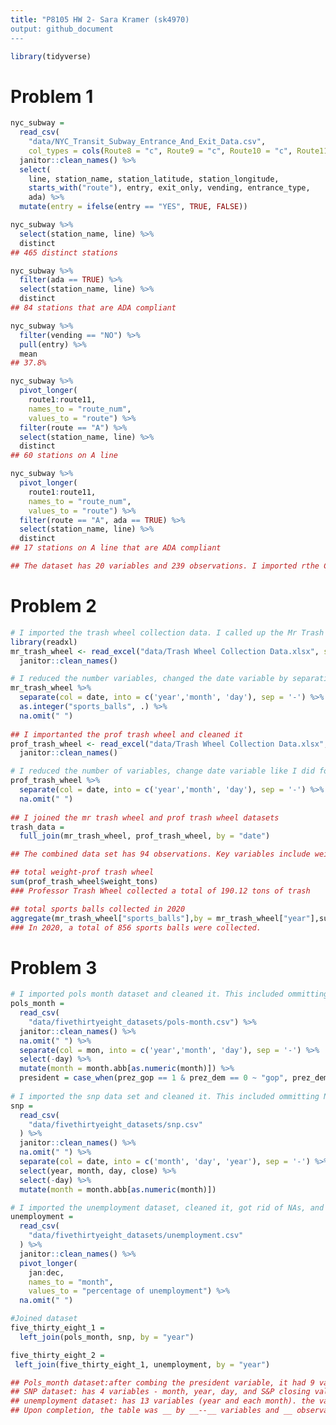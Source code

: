 ```yaml
---
title: "P8105 HW 2- Sara Kramer (sk4970)
output: github_document
---
```


```r
library(tidyverse)
```

# Problem 1
```r
nyc_subway = 
  read_csv(
    "data/NYC_Transit_Subway_Entrance_And_Exit_Data.csv",
    col_types = cols(Route8 = "c", Route9 = "c", Route10 = "c", Route11 = "c")) %>% 
  janitor::clean_names() %>% 
  select(
    line, station_name, station_latitude, station_longitude, 
    starts_with("route"), entry, exit_only, vending, entrance_type, 
    ada) %>% 
  mutate(entry = ifelse(entry == "YES", TRUE, FALSE))

nyc_subway %>% 
  select(station_name, line) %>% 
  distinct
## 465 distinct stations

nyc_subway %>% 
  filter(ada == TRUE) %>% 
  select(station_name, line) %>% 
  distinct
## 84 stations that are ADA compliant

nyc_subway %>% 
  filter(vending == "NO") %>% 
  pull(entry) %>% 
  mean
## 37.8% 

nyc_subway %>% 
  pivot_longer(
    route1:route11,
    names_to = "route_num",
    values_to = "route") %>% 
  filter(route == "A") %>% 
  select(station_name, line) %>% 
  distinct
## 60 stations on A line

nyc_subway %>% 
  pivot_longer(
    route1:route11,
    names_to = "route_num",
    values_to = "route") %>% 
  filter(route == "A", ada == TRUE) %>% 
  select(station_name, line) %>% 
  distinct
## 17 stations on A line that are ADA compliant 

## The dataset has 20 variables and 239 observations. I imported rthe CSV file and cleaned the data. I got rid of some unnecssary vairables and reduced it to 10 variables. Then I modified the entry variable state if entry was possible at that location or not. To answer the various qiuestions I filtered by the characterics mentioned. 

```

# Problem 2
```r
# I imported the trash wheel collection data. I called up the Mr Trash Wheel data set and conducting an initial cleaning
library(readxl)
mr_trash_wheel <- read_excel("data/Trash Wheel Collection Data.xlsx", sheet = "Mr. Trash Wheel", range = "A2:N549") %>%
  janitor::clean_names()

# I reduced the number variables, changed the date variable by separating m-d-yr, omitted NAs, & turned "sports balls" variable into an integer
mr_trash_wheel %>% 
  separate(col = date, into = c('year','month', 'day'), sep = '-') %>%
  as.integer("sports_balls", .) %>%
  na.omit(" ") 
  
## I importanted the prof trash wheel and cleaned it
prof_trash_wheel <- read_excel("data/Trash Wheel Collection Data.xlsx", sheet = "Professor Trash Wheel", range = "A2:M96") %>%
  janitor::clean_names()

# I reduced the number of variables, change date variable like I did for mr trash wheel, and omitted NAs
prof_trash_wheel %>%
  separate(col = date, into = c('year','month', 'day'), sep = '-') %>%
  na.omit(" ") 
  
## I joined the mr trash wheel and prof trash wheel datasets
trash_data = 
  full_join(mr_trash_wheel, prof_trash_wheel, by = "date")

## The combined data set has 94 observations. Key variables include weight of trash collected, dumpster number, how many of a specific item were collected, and when it was collected.

## total weight-prof trash wheel
sum(prof_trash_wheel$weight_tons)
### Professor Trash Wheel collected a total of 190.12 tons of trash

## total sports balls collected in 2020
aggregate(mr_trash_wheel["sports_balls"],by = mr_trash_wheel["year"],sum)
### In 2020, a total of 856 sports balls were collected.

```

# Problem 3
```r
# I imported pols month dataset and cleaned it. This included ommitting NAs, separting date variable and getting rid of the day variable. I mutated the month variable from being the # to the name. Added variable named "president"
pols_month =
  read_csv(
    "data/fivethirtyeight_datasets/pols-month.csv") %>%
  janitor::clean_names() %>%
  na.omit(" ") %>%
  separate(col = mon, into = c('year','month', 'day'), sep = '-') %>%
  select(-day) %>% 
  mutate(month = month.abb[as.numeric(month)]) %>%
  president = case_when(prez_gop == 1 & prez_dem == 0 ~ "gop", prez_dem == 1 & prez_gop == 0 ~ "dem", TRUE ~ NA)
 
# I imported the snp data set and cleaned it. This included ommitting NAs, separting date variable and getting rid of day variable. I mutated the month variable from being the # to the name
snp =
  read_csv(
    "data/fivethirtyeight_datasets/snp.csv"
  ) %>%
  janitor::clean_names() %>%
  na.omit(" ") %>%
  separate(col = date, into = c('month', 'day', 'year'), sep = '-') %>%
  select(year, month, day, close) %>%
  select(-day) %>%
  mutate(month = month.abb[as.numeric(month)])

# I imported the unemployment dataset, cleaned it, got rid of NAs, and pivoted longer
unemployment =
  read_csv(
    "data/fivethirtyeight_datasets/unemployment.csv"
  ) %>%
  janitor::clean_names() %>%
  pivot_longer(
    jan:dec, 
    names_to = "month", 
    values_to = "percentage of unemployment") %>%
  na.omit(" ") 

#Joined dataset
five_thirty_eight_1 = 
  left_join(pols_month, snp, by = "year")

five_thirty_eight_2 = 
 left_join(five_thirty_eight_1, unemployment, by = "year")

## Pols_month dataset:after combing the president variable, it had 9 variables - year, president, repupblican and democratic governors/senators/and represenatives. 4 variables once modified - year, day, month, and close. The prez_gop variable, which should only have values 0 and 1 has some values of 2 - unclear why that it. 
## SNP dataset: has 4 variables - month, year, day, and S&P closing values of that day. 
## unemployment dataset: has 13 variables (year and each month). the values correspond to the unemployment rate during that time.
## Upon completion, the table was __ by __--__ variables and __ observations/ Years range from __ to ____ and key variables include:


```